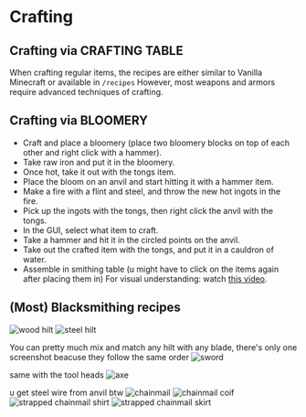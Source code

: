 # Crafting

## Crafting via CRAFTING TABLE
When crafting regular items, the recipes are either similar to Vanilla Minecraft or available in `/recipes`
However, most weapons and armors require advanced techniques of crafting.

## Crafting via BLOOMERY
- Craft and place a bloomery (place two bloomery blocks on top of each other and right click with a hammer).
- Take raw iron and put it in the bloomery.
- Once hot, take it out with the tongs item.
- Place the bloom on an anvil and start hitting it with a hammer item.
- Make a fire with a flint and steel, and throw the new hot ingots in the fire.
- Pick up the ingots with the tongs, then right click the anvil with the tongs.
- In the GUI, select what item to craft.
- Take a hammer and hit it in the circled points on the anvil.
- Take out the crafted item with the tongs, and put it in a cauldron of water.
- Assemble in smithing table (u might have to click on the items again after placing them in)
For visual understanding: watch [this video](https://medal.tv/games/minecraft/clips/1N9889yWnOL8qh/d1337ylQBIpL).

## (Most) Blacksmithing recipes



![wood hilt](https://feen.us/3sslee.png)
![steel hilt](https://feen.us/nabscc.png)

You can pretty much mix and match any hilt with any blade, there's only one screenshot beacuse they follow the same order
![sword](https://feen.us/c18dbw.png)

same with the tool heads
![axe](https://feen.us/twutou.png)

u get steel wire from anvil btw
![chainmail](https://feen.us/xhdwfq.png)
![chainmail coif](https://feen.us/jytyyp.png)
![strapped chainmail shirt](https://feen.us/k2dzki.png)
![strapped chainmail skirt](https://feen.us/rnfe7r.png)